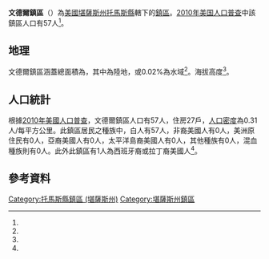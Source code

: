 {{noteTA
|G1=USState
}}
{{Infobox settlement
|official_name = 文德爾鎮區
|native_name = Wendell Township
|settlement_type = 鎮區
|pushpin_map=USA Kansas
|coordinates_display = inline,title
|coordinates_region = US-KS
|subdivision_type = [[世界政區索引|國家]]
|subdivision_name = [[美国|美国]]
|subdivision_type1 = [[美國行政區劃|州]]
|subdivision_name1 = [[堪薩斯州|堪薩斯州]]
|subdivision_type2 = [[堪薩斯州行政區劃|縣]]
|subdivision_name2 = [[托馬斯縣_(堪薩斯州)|托馬斯縣]]
|area_total_km2 = 183.52
|area_land_km2 = 183.49
|area_water_km2 = 0.03
|area_total_sq_mi =
|area_land_sq_mi =
|area_water_sq_mi =
|area_water_percent = 0.02
|population_as_of = [[2010年美国人口普查|2010]]
|population_footnotes = <ref name="Census 2010">{{cite web| url=http://factfinder2.census.gov| title=Race, Hispanic or Latino, Age, and Housing Occupancy: 2010 Census Redistricting Data, Wendell Township, Thomas County, Kansas| publisher=U.S. Census Bureau, American FactFinder 2| accessdate=2016-12-04| archive-date=2013-09-11| archive-url=https://web.archive.org/web/20130911234518/http://factfinder2.census.gov/| dead-url=no}}</ref>
|population_total = 57
|population_density_km2 = auto
|elevation_footnotes = <ref name="gnis"/>
|elevation_m = 916
|elevation_ft = 
|latd = 39
|latm = 31
|lats = 04
|latNS = N
|longd = 100
|longm = 49
|longs = 23
|longEW = W
|postal_code_type =
|postal_code = 
|blank_name = [[聯邦資料處理標準|FIPS代碼]]
|blank_info = 20-76650
|blank1_name = [[地名信息系统|GNIS編號]] 
|blank1_info = 471100<ref name="gnis">{{cite web |url= {{Gnis3|471100}} |title= Wendell Township, Thomas County, Kansas|work= [[Geographic_Names_Information_System|Geographic Names Information System]]|publisher= [[United_States_Geological_Survey|United States Geological Survey]] |accessdate= 2016-12-04 }}</ref>
|website = 
|footnotes = 
}}

'''文德爾鎮區'''（{{lang-en|'''Wendell Township'''}}）為[[美國|美國]][[堪薩斯州|堪薩斯州]][[托馬斯縣_(堪薩斯州)|托馬斯縣]]轄下的[[行政鎮區|鎮區]]。[[2010年美国人口普查|2010年美国人口普查]]中該鎮區人口有57人<ref name="Census 2010"/>。

==地理==
文德爾鎮區涵蓋總面積為{{convert|183.52|km2|sqmi}}，其中{{convert|183.49|km2|sqmi}}為陸地，{{convert|0.03|km2|sqmi}}或0.02%為水域<ref name="Census 2010"/>。海拔高度{{convert|916|m|ft}}<ref name="gnis"/>。

==人口統計==
根據[[2010年美國人口普查|2010年美國人口普查]]，文德爾鎮區人口有57人，住房27戶，[[人口密度|人口密度]]為0.31人/每平方公里。此鎮區居民之種族中，白人有57人，非裔美國人有0人，美洲原住民有0人，亞裔美國人有0人，太平洋島裔美國人有0人，其他種族有0人，混血種族則有0人。此外此鎮區有1人為西班牙裔或拉丁裔美國人<ref name="Census 2010"/>。

==參考資料==
{{reflist}}

{{托馬斯縣 (堪薩斯州)}}

{{DEFAULTSORT: Wendell}}
[[Category:托馬斯縣鎮區_(堪薩斯州)|Category:托馬斯縣鎮區 (堪薩斯州)]]
[[Category:堪薩斯州鎮區|Category:堪薩斯州鎮區]]